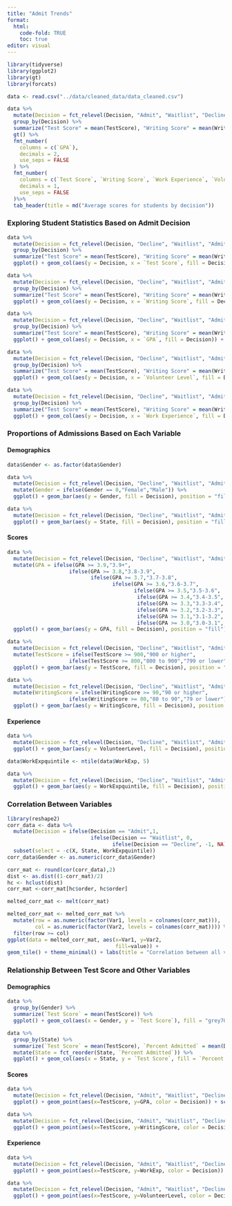 ```yaml
---
title: "Admit Trends"
format: 
  html:
    code-fold: TRUE
    toc: true
editor: visual
---
```


```r
library(tidyverse)
library(ggplot2)
library(gt)
library(forcats)
```

```r
data <- read.csv("../data/cleaned_data/data_cleaned.csv")
```

```r
data %>%
  mutate(Decision = fct_relevel(Decision, "Admit", "Waitlist", "Decline")) %>%
  group_by(Decision) %>%
  summarize("Test Score" = mean(TestScore), "Writing Score" = mean(WritingScore), "GPA" = mean(GPA), "Work Experience" = mean(WorkExp), "Volunteer Level" = mean(VolunteerLevel)) %>%
  gt() %>%
  fmt_number(
    columns = c(`GPA`), 
    decimals = 2,
    use_seps = FALSE
  ) %>%
  fmt_number(
    columns = c(`Test Score`, `Writing Score`, `Work Experience`, `Volunteer Level`), 
    decimals = 1,
    use_seps = FALSE
  )%>%
  tab_header(title = md("Average scores for students by decision"))
```

### Exploring Student Statistics Based on Admit Decision

```r
data %>%
  mutate(Decision = fct_relevel(Decision, "Decline", "Waitlist", "Admit")) %>%
  group_by(Decision) %>%
  summarize("Test Score" = mean(TestScore), "Writing Score" = mean(WritingScore), "GPA" = mean(GPA), "Work Experience" = mean(WorkExp), "Volunteer Level" = mean(VolunteerLevel)) %>%
  ggplot() + geom_col(aes(y = Decision, x = `Test Score`, fill = Decision)) + scale_fill_manual(values = c("firebrick", "darkgoldenrod1", "yellowgreen")) + theme_minimal() + labs(title = "Admission decision by test score", x = "Average Test Score") + theme(plot.title = element_text(hjust = 0.5))
```

```r
data %>%
  mutate(Decision = fct_relevel(Decision, "Decline", "Waitlist", "Admit")) %>%
  group_by(Decision) %>%
  summarize("Test Score" = mean(TestScore), "Writing Score" = mean(WritingScore), "GPA" = mean(GPA), "Work Experience" = mean(WorkExp), "Volunteer Level" = mean(VolunteerLevel)) %>%
  ggplot() + geom_col(aes(y = Decision, x = `Writing Score`, fill = Decision)) + scale_fill_manual(values = c("firebrick", "darkgoldenrod1", "yellowgreen")) + theme_minimal() + labs(title = "Admission decision by writing score", x = "Average Writing Score") + theme(plot.title = element_text(hjust = 0.5))
```

```r
data %>%
  mutate(Decision = fct_relevel(Decision, "Decline", "Waitlist", "Admit")) %>%
  group_by(Decision) %>%
  summarize("Test Score" = mean(TestScore), "Writing Score" = mean(WritingScore), "GPA" = mean(GPA), "Work Experience" = mean(WorkExp), "Volunteer Level" = mean(VolunteerLevel)) %>%
  ggplot() + geom_col(aes(y = Decision, x = `GPA`, fill = Decision)) + scale_fill_manual(values = c("firebrick", "darkgoldenrod1", "yellowgreen")) + theme_minimal() + labs(title = "Admission decision by GPA", x= "Average GPA") + theme(plot.title = element_text(hjust = 0.5))
```

```r
data %>%
  mutate(Decision = fct_relevel(Decision, "Decline", "Waitlist", "Admit")) %>%
  group_by(Decision) %>%
  summarize("Test Score" = mean(TestScore), "Writing Score" = mean(WritingScore), "GPA" = mean(GPA), "Work Experience" = mean(WorkExp), "Volunteer Level" = mean(VolunteerLevel)) %>%
  ggplot() + geom_col(aes(y = Decision, x = `Volunteer Level`, fill = Decision)) + scale_fill_manual(values = c("firebrick", "darkgoldenrod1", "yellowgreen")) + theme_minimal() + labs(title = "Admission decision by volunteer level", x = "Average Volunteer Level") + theme(plot.title = element_text(hjust = 0.5))
```

```r
data %>%
  mutate(Decision = fct_relevel(Decision, "Decline", "Waitlist", "Admit")) %>%
  group_by(Decision) %>%
  summarize("Test Score" = mean(TestScore), "Writing Score" = mean(WritingScore), "GPA" = mean(GPA), "Work Experience" = mean(WorkExp), "Volunteer Level" = mean(VolunteerLevel)) %>%
  ggplot() + geom_col(aes(y = Decision, x = `Work Experience`, fill = Decision)) + scale_fill_manual(values = c("firebrick", "darkgoldenrod1", "yellowgreen")) + theme_minimal() + labs(title = "Admission decision by work experience", x = "Average Work Experience (years)") + theme(plot.title = element_text(hjust = 0.5))
```

### Proportions of Admissions Based on Each Variable

#### Demographics

```r
data$Gender <- as.factor(data$Gender)

data %>%
  mutate(Decision = fct_relevel(Decision, "Decline", "Waitlist", "Admit")) %>%
  mutate(Gender = ifelse(Gender == 0,"Female","Male")) %>%
  ggplot() + geom_bar(aes(y = Gender, fill = Decision), position = "fill") + scale_fill_manual(values = c("firebrick", "darkgoldenrod1", "yellowgreen")) + theme_minimal()  +labs(title = "Admission proportion by gender", x = "Proportion") + theme(plot.title = element_text(hjust = 0.5))
```

```r
data %>%
  mutate(Decision = fct_relevel(Decision, "Decline", "Waitlist", "Admit")) %>%
  ggplot() + geom_bar(aes(y = State, fill = Decision), position = "fill") + scale_fill_manual(values = c("firebrick", "darkgoldenrod1", "yellowgreen")) + theme_minimal()  +labs(title = "Admission proportion by state", x = "Proportion") + theme(plot.title = element_text(hjust = 0.5))
```

#### Scores

```r
data %>%
  mutate(Decision = fct_relevel(Decision, "Decline", "Waitlist", "Admit")) %>%
  mutate(GPA = ifelse(GPA >= 3.9,"3.9+",
                    ifelse(GPA >= 3.8,"3.8-3.9",
                           ifelse(GPA >= 3.7,"3.7-3.8",
                                  ifelse(GPA >= 3.6,"3.6-3.7",
                                         ifelse(GPA >= 3.5,"3.5-3.6",
                                          ifelse(GPA >= 3.4,"3.4-3.5",
                                          ifelse(GPA >= 3.3,"3.3-3.4",
                                          ifelse(GPA >= 3.2,"3.2-3.3",
                                          ifelse(GPA >= 3.1,"3.1-3.2",
                                          ifelse(GPA >= 3.0,"3.0-3.1", "3.0 or Lower"))))))))))) %>%
  ggplot() + geom_bar(aes(y = GPA, fill = Decision), position = "fill") + scale_fill_manual(values = c("firebrick", "darkgoldenrod1", "yellowgreen")) + theme_minimal()  +labs(title = "Admission proportion by GPA", x = "Proportion") + theme(plot.title = element_text(hjust = 0.5))
```

```r
data %>%
  mutate(Decision = fct_relevel(Decision, "Decline", "Waitlist", "Admit")) %>%
  mutate(TestScore = ifelse(TestScore >= 900,"900 or higher",
                    ifelse(TestScore >= 800,"800 to 900","799 or lower"))) %>%
  ggplot() + geom_bar(aes(y = TestScore, fill = Decision), position = "fill") + scale_fill_manual(values = c("firebrick", "darkgoldenrod1", "yellowgreen")) + theme_minimal()  +labs(title = "Admission proportion by test score", x = "Proportion", y = "Test Score") + theme(plot.title = element_text(hjust = 0.5))
```

```r
data %>%
  mutate(Decision = fct_relevel(Decision, "Decline", "Waitlist", "Admit")) %>%
  mutate(WritingScore = ifelse(WritingScore >= 90,"90 or higher",
                    ifelse(WritingScore >= 80,"80 to 90","79 or lower"))) %>%
  ggplot() + geom_bar(aes(y = WritingScore, fill = Decision), position = "fill") + scale_fill_manual(values = c("firebrick", "darkgoldenrod1", "yellowgreen")) + theme_minimal()  +labs(title = "Admission proportion by writing score", x = "Proportion", y = "Writing Score") + theme(plot.title = element_text(hjust = 0.5))
```

#### Experience

```r
data %>%
  mutate(Decision = fct_relevel(Decision, "Decline", "Waitlist", "Admit")) %>%
  ggplot() + geom_bar(aes(y = VolunteerLevel, fill = Decision), position = "fill") + scale_fill_manual(values = c("firebrick", "darkgoldenrod1", "yellowgreen")) + theme_minimal()  +labs(title = "Admission proportion by volunteer level", x = "Proportion", y = "Volunteer Level") + theme(plot.title = element_text(hjust = 0.5))
```

```r
data$WorkExpquintile <- ntile(data$WorkExp, 5)

data %>%
  mutate(Decision = fct_relevel(Decision, "Decline", "Waitlist", "Admit")) %>%
  ggplot() + geom_bar(aes(y = WorkExpquintile, fill = Decision), position = "fill") + scale_fill_manual(values = c("firebrick", "darkgoldenrod1", "yellowgreen")) + theme_minimal()  +labs(title = "Admission proportion by work experience", x = "Proportion", y = "Work Experience (in quintiles)") + theme(plot.title = element_text(hjust = 0.5))
```

### Correlation Between Variables

```r
library(reshape2)
corr_data <- data %>%
  mutate(Decision = ifelse(Decision == "Admit",1,
                           ifelse(Decision == "Waitlist", 0,
                                  ifelse(Decision == "Decline", -1, NA)))) %>%
  subset(select = -c(X, State, WorkExpquintile))
corr_data$Gender <- as.numeric(corr_data$Gender)

corr_mat <- round(cor(corr_data),2)
dist <- as.dist((1-corr_mat)/2)
hc <- hclust(dist)
corr_mat <-corr_mat[hc$order, hc$order]
```

```r

melted_corr_mat <- melt(corr_mat)

melted_corr_mat <- melted_corr_mat %>%
  mutate(row = as.numeric(factor(Var1, levels = colnames(corr_mat))),
         col = as.numeric(factor(Var2, levels = colnames(corr_mat)))) %>%
  filter(row >= col)
ggplot(data = melted_corr_mat, aes(x=Var1, y=Var2,
                                   fill=value)) + 
geom_tile() + theme_minimal() + labs(title = "Correlation between all variables", x = "Variable 1", y = "Variable 2") + theme(plot.title = element_text(hjust = 0.5)) + scale_fill_gradient(low = "white", high = "lightblue")
```

### Relationship Between Test Score and Other Variables

#### Demographics

```r
data %>%
  group_by(Gender) %>%
  summarize(`Test Score` = mean(TestScore)) %>%
  ggplot() + geom_col(aes(x = Gender, y = `Test Score`), fill = "grey70") + theme_minimal()

```

```r
data %>%
  group_by(State) %>%
  summarize(`Test Score` = mean(TestScore), `Percent Admitted` = mean(Decision == "Admit")) %>%
  mutate(State = fct_reorder(State, `Percent Admitted`)) %>%
  ggplot() + geom_col(aes(x = State, y = `Test Score`, fill = `Percent Admitted`)) + scale_fill_gradient(low = "grey80", high = "yellowgreen") + theme_minimal() + coord_flip()
```

#### Scores

```r
data %>%
  mutate(Decision = fct_relevel(Decision, "Admit", "Waitlist", "Decline")) %>%
  ggplot() + geom_point(aes(x=TestScore, y=GPA, color = Decision)) + scale_color_manual(values = c("yellowgreen", "darkgoldenrod1", "firebrick")) +theme_minimal() + theme(plot.title = element_text(hjust = 0.5)) + labs(title = "GPA and Test Score", x = "Test Score")
```

```r
data %>%
  mutate(Decision = fct_relevel(Decision, "Admit", "Waitlist", "Decline")) %>%
  ggplot() + geom_point(aes(x=TestScore, y=WritingScore, color = Decision)) + scale_color_manual(values = c("yellowgreen", "darkgoldenrod1", "firebrick")) +theme_minimal() + theme(plot.title = element_text(hjust = 0.5)) + labs(title = "Writing Score and Test Score", x = "Test Score", y = "Writing Score")
```

#### Experience

```r
data %>%
  mutate(Decision = fct_relevel(Decision, "Admit", "Waitlist", "Decline")) %>%
  ggplot() + geom_point(aes(x=TestScore, y=WorkExp, color = Decision)) + scale_color_manual(values = c("yellowgreen", "darkgoldenrod1", "firebrick")) +theme_minimal() + theme(plot.title = element_text(hjust = 0.5)) + labs(title = "Work Experience and Test Score", x = "Test Score", y = "Work Experience (years)")
```

```r
data %>%
  mutate(Decision = fct_relevel(Decision, "Admit", "Waitlist", "Decline")) %>%
  ggplot() + geom_point(aes(x=TestScore, y=VolunteerLevel, color = Decision)) + scale_color_manual(values = c("yellowgreen", "darkgoldenrod1", "firebrick")) +theme_minimal() + theme(plot.title = element_text(hjust = 0.5)) + labs(title = "Volunteer Level and Test Score", x = "Test Score", y = "Volunteer Level")
```
